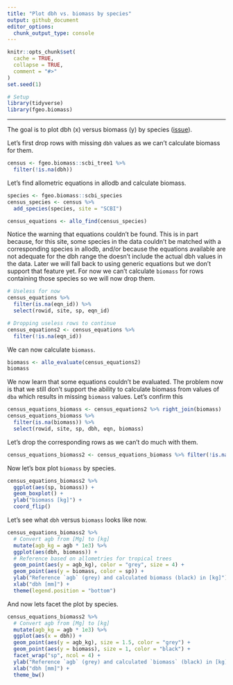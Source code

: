 ```yaml
---
title: "Plot dbh vs. biomass by species"
output: github_document
editor_options: 
  chunk_output_type: console
---
```


```r
knitr::opts_chunk$set(
  cache = TRUE,
  collapse = TRUE,
  comment = "#>"
)
set.seed(1)
```

```r
# Setup
library(tidyverse)
library(fgeo.biomass)
```

---

The goal is to plot dbh (x) versus biomass (y) by species ([issue](https://github.com/forestgeo/allodb/issues/73)). 

Let's first drop rows with missing `dbh` values as we can't calculate biomass for them.

```r
census <- fgeo.biomass::scbi_tree1 %>% 
  filter(!is.na(dbh))
```

Let's find allometric equations in allodb and calculate biomass.

```r
species <- fgeo.biomass::scbi_species
census_species <- census %>% 
  add_species(species, site = "SCBI")

census_equations <- allo_find(census_species)
```

Notice the warning that equations couldn't be found. This is in part because, for this site, some species in the data couldn't be matched with a corresponding species in allodb, and/or because the equations available are not adequate for the dbh range the doesn't include the actual dbh values in the data. Later we will fall back to using generic equations but we don't support that feature yet. For now we can't calculate `biomass` for rows containing those species so we will now drop them.

```r
# Useless for now
census_equations %>% 
  filter(is.na(eqn_id)) %>% 
  select(rowid, site, sp, eqn_id)

# Dropping useless rows to continue
census_equations2 <- census_equations %>% 
  filter(!is.na(eqn_id))
```

We can now calculate `biomass`.

```r
biomass <- allo_evaluate(census_equations2)
biomass
```

We now learn that some equations couldn't be evaluated. The problem now is that we still don't support the ability to calculate biomass from values of `dba` which results in missing `biomass` values. Let's confirm this

```r
census_equations_biomass <- census_equations2 %>% right_join(biomass)
census_equations_biomass %>% 
  filter(is.na(biomass)) %>% 
  select(rowid, site, sp, dbh, eqn, biomass)
```

Let's drop the corresponding rows as we can't do much with them.

```r
census_equations_biomass2 <- census_equations_biomass %>% filter(!is.na(biomass))
```

Now let's box plot `biomass` by species.

```r
census_equations_biomass2 %>% 
  ggplot(aes(sp, biomass)) +
  geom_boxplot() +
  ylab("biomass [kg]") +
  coord_flip()
```

Let's see what `dbh` versus `biomass` looks like now.

```r
census_equations_biomass2 %>% 
  # Convert agb from [Mg] to [kg]
  mutate(agb_kg = agb * 1e3) %>% 
  ggplot(aes(dbh, biomass)) + 
  # Reference based on allometries for tropical trees
  geom_point(aes(y = agb_kg), color = "grey", size = 4) +
  geom_point(aes(y = biomass, color = sp)) +
  ylab("Reference `agb` (grey) and calculated biomass (black) in [kg]") +
  xlab("dbh [mm]") +
  theme(legend.position = "bottom")
```

And now lets facet the plot by species.

```r
census_equations_biomass2 %>% 
  # Convert agb from [Mg] to [kg]
  mutate(agb_kg = agb * 1e3) %>% 
  ggplot(aes(x = dbh)) +
  geom_point(aes(y = agb_kg), size = 1.5, color = "grey") +
  geom_point(aes(y = biomass), size = 1, color = "black") +
  facet_wrap("sp", ncol = 4) +
  ylab("Reference `agb` (grey) and calculated `biomass` (black) in [kg]") +
  xlab("dbh [mm]") +
  theme_bw()
```
